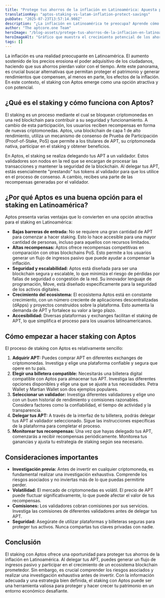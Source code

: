 ```yaml
---
title: "Protege tus ahorros de la inflación en Latinoamérica: Apuesta por el staking con Aptos"
translationKey: "aptos-staking-vs-latam-inflation-protect-savings"
pubDate: "2025-07-23T13:57:14.908Z"
description: "¿La inflación en Latinoamérica te preocupa? Aprende cómo proteger tus ahorros con el staking de Aptos. Descubre las ventajas y desventajas de esta estrategia y comienza a generar rendimientos de forma segura."
author: "The aptcore.one Team"
heroImage: "/blog-assets/protege-tus-ahorros-de-la-inflacion-en-latinoamerica-apuesta-por-el-staking-con-aptos.jpg"
heroImageAlt: "Gráfico que muestra el crecimiento potencial de los ahorros a través del staking con Aptos en Latinoamérica, como una alternativa para combatir la inflación."
tags: []
---
```

La inflación es una realidad preocupante en Latinoamérica.  El aumento sostenido de los precios erosiona el poder adquisitivo de los ciudadanos, haciendo que sus ahorros pierdan valor con el tiempo.  Ante este panorama, es crucial buscar alternativas que permitan proteger el patrimonio y generar rendimientos que compensen, al menos en parte, los efectos de la inflación.  En este contexto, el staking con Aptos emerge como una opción atractiva y con potencial.

## ¿Qué es el staking y cómo funciona con Aptos?

El staking es un proceso mediante el cual se bloquean criptomonedas en una red blockchain para contribuir a su seguridad y funcionamiento.  A cambio de esta participación, los usuarios reciben recompensas en forma de nuevas criptomonedas.  Aptos, una blockchain de capa 1 de alto rendimiento, utiliza un mecanismo de consenso de Prueba de Participación (Proof-of-Stake, PoS) que permite a los titulares de APT, su criptomoneda nativa, participar en el staking y obtener beneficios.

En Aptos, el staking se realiza delegando tus APT a un validador.  Estos validadores son nodos en la red que se encargan de procesar las transacciones y mantener la seguridad de la blockchain. Al delegar tus APT, estás esencialmente "prestando" tus tokens al validador para que los utilice en el proceso de consenso.  A cambio, recibes una parte de las recompensas generadas por el validador.

## ¿Por qué Aptos es una buena opción para el staking en Latinoamérica?

Aptos presenta varias ventajas que lo convierten en una opción atractiva para el staking en Latinoamérica:

* **Bajas barreras de entrada:**  No se requiere una gran cantidad de APT para comenzar a hacer staking.  Esto lo hace accesible para una mayor cantidad de personas, incluso para aquellos con recursos limitados.
* **Altas recompensas:** Aptos ofrece recompensas competitivas en comparación con otras blockchains PoS.  Esto permite a los usuarios generar un flujo de ingresos pasivo que puede ayudar a compensar la inflación.
* **Seguridad y escalabilidad:**  Aptos está diseñada para ser una blockchain segura y escalable, lo que minimiza el riesgo de pérdidas por fallas de seguridad o congestión de la red.  Su innovador lenguaje de programación, Move,  está diseñado específicamente para la seguridad de los activos digitales.
* **Crecimiento del ecosistema:** El ecosistema Aptos está en constante crecimiento, con un número creciente de aplicaciones descentralizadas (dApps) y proyectos construidos sobre la plataforma.  Esto aumenta la demanda de APT y fortalece su valor a largo plazo.
* **Accesibilidad:**  Diversas plataformas y exchanges facilitan el staking de APT, lo que simplifica el proceso para los usuarios latinoamericanos.

## Cómo empezar a hacer staking con Aptos

El proceso de staking con Aptos es relativamente sencillo:

1. **Adquirir APT:**  Puedes comprar APT en diferentes exchanges de criptomonedas. Investiga y elige una plataforma confiable y segura que opere en tu país.
2. **Elegir una billetera compatible:**  Necesitarás una billetera digital compatible con Aptos para almacenar tus APT. Investiga las diferentes opciones disponibles y elige una que se ajuste a tus necesidades. Petra Wallet y Martian Wallet son dos ejemplos populares.
3. **Seleccionar un validador:** Investiga diferentes validadores y elige uno con un buen historial de rendimiento y comisiones razonables.  Considera factores como la confiabilidad, el tiempo de actividad y la transparencia.
4. **Delegar tus APT:**  A través de la interfaz de tu billetera, podrás delegar tus APT al validador seleccionado.  Sigue las instrucciones específicas de la plataforma para completar el proceso.
5. **Monitorear tus recompensas:**  Una vez que hayas delegado tus APT, comenzarás a recibir recompensas periódicamente.  Monitorea tus ganancias y ajusta tu estrategia de staking según sea necesario.


## Consideraciones importantes

* **Investigación previa:**  Antes de invertir en cualquier criptomoneda, es fundamental realizar una investigación exhaustiva.  Comprende los riesgos asociados y no inviertas más de lo que puedas permitirte perder.
* **Volatilidad:**  El mercado de criptomonedas es volátil.  El precio de APT puede fluctuar significativamente, lo que puede afectar el valor de tus recompensas.
* **Comisiones:** Los validadores cobran comisiones por sus servicios.  Investiga las comisiones de diferentes validadores antes de delegar tus APT.
* **Seguridad:**  Asegúrate de utilizar plataformas y billeteras seguras para proteger tus activos.  Nunca compartas tus claves privadas con nadie.


## Conclusión

El staking con Aptos ofrece una oportunidad para proteger tus ahorros de la inflación en Latinoamérica.  Al delegar tus APT, puedes generar un flujo de ingresos pasivo y participar en el crecimiento de un ecosistema blockchain prometedor.  Sin embargo, es crucial comprender los riesgos asociados y realizar una investigación exhaustiva antes de invertir.  Con la información adecuada y una estrategia bien definida, el staking con Aptos puede ser una herramienta valiosa para proteger y hacer crecer tu patrimonio en un entorno económico desafiante.